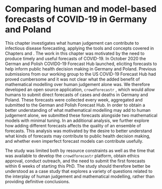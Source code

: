 # Comparing human and model-based forecasts of COVID-19 in Germany and Poland
\label{sec:GermanyPoland}

This chapter investigates what human judgement can contribute to infectious disease forecasting, applying the tools and concepts covered in Chapters \ref{background} and \ref{sec:scoringutils}. The work in this chapter was motivated by the need to produce timely and useful forecasts of COVID-19. In October 2020 the German and Polish COVID0-19 Forecast Hub \citep{bracherPreregisteredShorttermForecasting2021} launched, eliciting forecasts to help inform public health decision making in Germany and Poland. Previous submissions from our working group to the US COVID-19 Forecast Hub \citep{cramerEvaluationIndividualEnsemble2022} had proved cumbersome and it was not clear what the added benefit of mathematical modelling over human judgement alone was. We therefore developed an open source application, `crowdforecastr` \citep{crowdforecastr}, which would allow humans to submit direct forecasts of cases and deaths in Germany and Poland. These forecasts were collected every week, aggregated and submitted to the German and Polish Forecast Hub. In order to obtain a better understanding of what mathematical modelling may add to human judgement alone, we submitted these forecasts alongside two mathematical models with minimal tuning. In an additional analysis, we further explore how adding different forecasts affects the quality of an ensemble of forecasts. This analysis was motivated by the desire to better understand what kinds of forecasts may contribute to public health decision making, and whether even imperfect forecast models can contribute usefully. 

The study was limited both by resource constraints as well as the time that was available to develop the `crowdforecastr` platform, obtain ethics approval, conduct outreach, and the need to submit the first forecasts within 6 weeks of starting this PhD. The study should therefore better be understood as a case study that explores a variety of questions related to the interplay of human judgement and mathematical modelling, rather than providing definitive conclusions. 




\clearpage


\includepdf[pages=-]{papers/Research Paper Cover Sheet-18 Paper 2.docx.pdf}

\includepdf[pages=-]{papers/Paper-2-Forecasts-Germany-Poland.pdf}
\includepdf[pages=-]{papers/Paper-2-SI.pdf}
